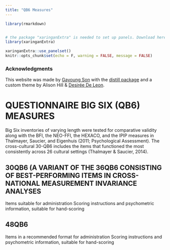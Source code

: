 ```yaml
---
title: "QB6 Measures"
---
```


```r
library(rmarkdown)


# the package "xaringanExtra" is needed to set up panels. Download here: devtools::install_github("gadenbuie/xaringanExtra")
library(xaringanExtra)

xaringanExtra::use_panelset()
knitr::opts_chunk$set(echo = F, warning = FALSE, message = FALSE)

```

### Acknowledgments {.appendix}

This website was made by [Gayoung Son](mailto:g.son@unibas.ch) with the [distill package](https://rstudio.github.io/distill/) and a custom theme by Alison Hill & [Desirée De Leon](https://desiree.rbind.io/).

# QUESTIONNAIRE BIG SIX (QB6) MEASURES
Big Six inventories of varying length were tested for comparative validity along with the BFI, the NEO-FFI, the HEXACO, and the IPIP measures in Thalmayer, Saucier, and Eigenhuis (2011; Psychological Assessment). The cross-cultural 30-QB6 includes the items that functioned the most consistently across 26 cultural settings (Thalmayer & Saucier, 2014).

## 30QB6 (A VARIANT OF THE 36QB6 CONSISTING OF BEST-PERFORMING ITEMS IN CROSS-NATIONAL MEASUREMENT INVARIANCE ANALYSES
Items suitable for administration
Scoring instructions and psychometric information, suitable for hand-scoring

## 48QB6
Items in a recommended format for administration
Scoring instructions and psychometric information, suitable for hand-scoring